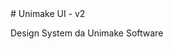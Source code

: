 
<Meta title="Home" />

<div className="sb-container">
    # Unimake UI - v2

Design System da Unimake Software

</div>

<style>
	{`
  .sb-container {
    margin-bottom: 48px;
  }

  .sb-section {
    width: 100%;
    display: flex;
    flex-direction: row;
    gap: 20px;
  }

  .sb-section-title {
    margin-bottom: 32px;
  }
  `}
</style>
